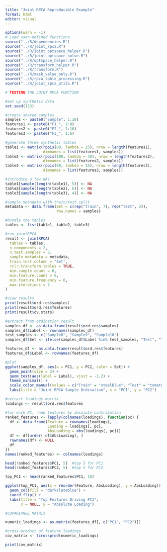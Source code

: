 ```yaml
---
title: "Joint RPCA Reproducible Example"
format: html
editor: visual
---
```


```r
options(warn = -1)
# Load user-defined functions
source("../R/dependencies.R")
source("../R/joint_rpca.R")
source("../R/joint_optspace_helper.R")
source("../R/joint_optspace_solve.R")
source("../R/optspace_helper.R")
source("../R/transform_helper.R")
source("../R/transform.R")
source("../R/mask_value_only.R")
source("../R/rpca_table_processing.R")
source("../R/joint_rpca_utils.R")

# TESTING THE JOINT RPCA FUNCTION

#set up synthetic data
set.seed(123)

#create shared samples
samples <- paste0("Sample", 1:10)
features1 <- paste0("F1_", 1:8)
features2 <- paste0("F2_", 1:10)
features3 <- paste0("F3_", 1:6)

#generate three synthetic tables
table1 <- matrix(rpois(80, lambda = 25), nrow = length(features1),
                 dimnames = list(features1, samples))
table2 <- matrix(rpois(100, lambda = 30), nrow = length(features2),
                 dimnames = list(features2, samples))
table3 <- matrix(rpois(60, lambda = 35), nrow = length(features3),
                 dimnames = list(features3, samples))

#introduce a few NAs
table1[sample(length(table1), 5)] <- NA
table2[sample(length(table2), 6)] <- NA
table3[sample(length(table3), 4)] <- NA

#sample metadata with train/test split
metadata <- data.frame(Set = c(rep("train", 7), rep("test", 3)),
                       row.names = samples)

#bundle the tables
tables <- list(table1, table2, table3)

#run jointRPCA
result <- jointRPCA(
  tables = tables,
  n.components = 2,
  n.test.samples = 3,
  sample.metadata = metadata,
  train.test.column = "Set",
  rclr.transform.tables = TRUE,
  min.sample.count = 0,
  min.feature.count = 0,
  min.feature.frequency = 0,
  max.iterations = 5
)

#view results
print(result$ord.res$samples)
print(result$ord.res$features)
print(result$cv.stats)

#extract from ordination result
samples_df <- as.data.frame(result$ord.res$samples)
samples_df$Label <- rownames(samples_df)
test_samples <- c("Sample8", "Sample9", "Sample10") 
samples_df$Set <- ifelse(samples_df$Label %in% test_samples, "Test", "Train")

features_df <- as.data.frame(result$ord.res$features)
features_df$Label <- rownames(features_df)

#plot
ggplot(samples_df, aes(x = PC1, y = PC2, color = Set)) +
  geom_point(size = 3) +
  geom_text(aes(label = Label), vjust = -1.2) +
  theme_minimal() +
  scale_color_manual(values = c("Train" = "steelblue", "Test" = "tomato")) +
  labs(title = "Joint RPCA Sample Ordination", x = "PC1", y = "PC2")

#extract loadings matrix
loadings <- result$ord.res$features

#for each PC, rank features by absolute contribution
ranked_features <- lapply(colnames(loadings), function(pc) {
  df <- data.frame(Feature = rownames(loadings),
                   Loading = loadings[, pc],
                   AbsLoading = abs(loadings[, pc]))
  df <- df[order(-df$AbsLoading), ]
  rownames(df) <- NULL
  df
})
names(ranked_features) <- colnames(loadings)

head(ranked_features$PC1, 5)  #top 5 for PC1
head(ranked_features$PC2, 5)  #top 5 for PC2

top_PC1 <- head(ranked_features$PC1, 10)

ggplot(top_PC1, aes(x = reorder(Feature, AbsLoading), y = AbsLoading)) +
  geom_col(fill = "darkslateblue") +
  coord_flip() +
  labs(title = "Top Features Driving PC1",
       x = NULL, y = "Absolute Loading")

#COVARIANCE MATRIX

numeric_loadings <- as.matrix(features_df[, c("PC1", "PC2")])

#cross-product of feature loadings
cov_matrix <- tcrossprod(numeric_loadings)

print(cov_matrix)

```
